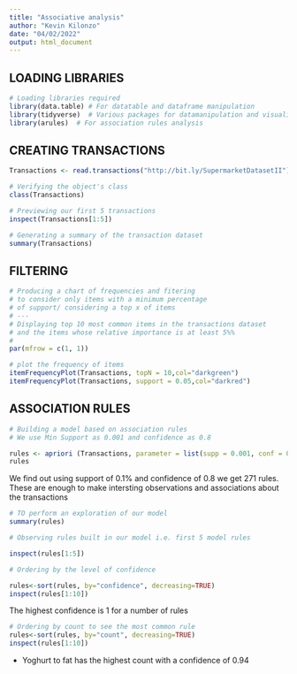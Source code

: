 ---
title: "Associative analysis"
author: "Kevin Kilonzo"
date: "04/02/2022"
output: html_document
---
## LOADING LIBRARIES
```{r}
# Loading libraries required 
library(data.table) # For datatable and dataframe manipulation
library(tidyverse)  # Various packages for datamanipulation and visualisation
library(arules)  # For association rules analysis
```

## CREATING TRANSACTIONS
```{r}

Transactions <- read.transactions("http://bit.ly/SupermarketDatasetII")

# Verifying the object's class
class(Transactions)

# Previewing our first 5 transactions
inspect(Transactions[1:5])

# Generating a summary of the transaction dataset
summary(Transactions)

```
## FILTERING
```{r}
# Producing a chart of frequencies and fitering 
# to consider only items with a minimum percentage 
# of support/ considering a top x of items
# ---
# Displaying top 10 most common items in the transactions dataset 
# and the items whose relative importance is at least 5%%
# 
par(mfrow = c(1, 1))

# plot the frequency of items
itemFrequencyPlot(Transactions, topN = 10,col="darkgreen")
itemFrequencyPlot(Transactions, support = 0.05,col="darkred")
```
## ASSOCIATION RULES
```{r}
# Building a model based on association rules 
# We use Min Support as 0.001 and confidence as 0.8

rules <- apriori (Transactions, parameter = list(supp = 0.001, conf = 0.8))
rules

```
We find out using support of 0.1% and confidence of 0.8 we get 271 rules. These are enough to make intersting observations and associations about the transactions

```{r}
# TO perform an exploration of our model 
summary(rules)

# Observing rules built in our model i.e. first 5 model rules

inspect(rules[1:5])
```
```{r}
# Ordering by the level of confidence

rules<-sort(rules, by="confidence", decreasing=TRUE)
inspect(rules[1:10])
```
The highest confidence is 1 for a number of rules
```{r}
# Ordering by count to see the most common rule
rules<-sort(rules, by="count", decreasing=TRUE)
inspect(rules[1:10])
```
* Yoghurt to fat has the highest count with a confidence of 0.94
